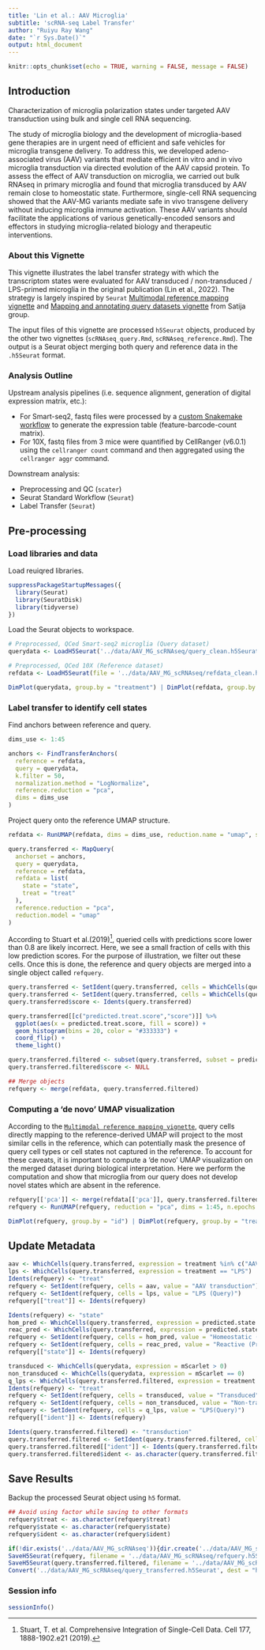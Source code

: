 ```yaml
---
title: 'Lin et al.: AAV Microglia'
subtitle: 'scRNA-seq Label Transfer'
author: "Ruiyu Ray Wang"
date: "`r Sys.Date()`"
output: html_document
---
```


```r
knitr::opts_chunk$set(echo = TRUE, warning = FALSE, message = FALSE)
```

## Introduction

Characterization of microglia polarization states under targeted AAV transduction using bulk and single cell RNA sequencing.

The study of microglia biology and the development of microglia-based gene therapies are in urgent need of efficient and safe vehicles for microglia transgene delivery. To address this, we developed adeno-associated virus (AAV) variants that mediate efficient in vitro and in vivo microglia transduction via directed evolution of the AAV capsid protein. To assess the effect of AAV transduction on microglia, we carried out bulk RNAseq in primary microglia and found that microglia transduced by AAV remain close to homeostatic state. Furthermore, single-cell RNA sequencing showed that the AAV-MG variants mediate safe in vivo transgene delivery without inducing microglia immune activation. These AAV variants should facilitate the applications of various genetically-encoded sensors and effectors in studying microglia-related biology and therapeutic interventions.

### About this Vignette

This vignette illustrates the label transfer strategy with which the transcriptom states were evaluated for AAV transduced / non-transduced / LPS-primed microglia in the original publication (Lin et al., 2022). The strategy is largely inspired by `Seurat` [Multimodal reference mapping vignette](https://satijalab.org/seurat/articles/multimodal_reference_mapping.html) and [Mapping and annotating query datasets vignette](https://satijalab.org/seurat/articles/integration_mapping.html) from Satija group. 

The input files of this vignette are processed `h5Seurat` objects, produced by the other two vignettes (`scRNAseq_query.Rmd`, `scRNAseq_reference.Rmd`). The output is a Seurat object merging both query and reference data in the `.h5Seurat` format.

### Analysis Outline

Upstream analysis pipelines (i.e. sequence alignment, generation of digital expression matrix, etc.):

  * For Smart-seq2, fastq files were processed by a [custom Snakemake workflow](https://github.com/RuiyuRayWang/ScRNAseq_smkpipe_at_Luolab) to generate the expression table (feature-barcode-count matrix).
  * For 10X, fastq files from 3 mice were quantified by CellRanger (v6.0.1) using the `cellranger count` command and then aggregated using the `cellranger aggr` command.

Downstream analysis:

  * Preprocessing and QC (`scater`)
  * Seurat Standard Workflow (`Seurat`)
  * Label Transfer (`Seurat`)

## Pre-processing

### Load libraries and data

Load reuiqred libraries.
```r
suppressPackageStartupMessages({
  library(Seurat)
  library(SeuratDisk)
  library(tidyverse)
})
```

Load the Seurat objects to workspace.
```r
# Preprocessed, QCed Smart-seq2 microglia (Query dataset)
querydata <- LoadH5Seurat('../data/AAV_MG_scRNAseq/query_clean.h5Seurat', verbose = F)

# Preprocessed, QCed 10X (Reference dataset)
refdata <- LoadH5Seurat(file = '../data/AAV_MG_scRNAseq/refdata_clean.h5Seurat', verbose = F)
```

```r
DimPlot(querydata, group.by = "treatment") | DimPlot(refdata, group.by = "treat")
```

### Label transfer to identify cell states

Find anchors between reference and query.
```r
dims_use <- 1:45

anchors <- FindTransferAnchors(
  reference = refdata,
  query = querydata,
  k.filter = 50,
  normalization.method = "LogNormalize",
  reference.reduction = "pca",
  dims = dims_use
)
```

Project query onto the reference UMAP structure.
```r
refdata <- RunUMAP(refdata, dims = dims_use, reduction.name = "umap", seed.use = 42, return.model = TRUE)

query.transferred <- MapQuery(
  anchorset = anchors,
  query = querydata,
  reference = refdata,
  refdata = list(
    state = "state",
    treat = "treat"
  ),
  reference.reduction = "pca",
  reduction.model = "umap"
)
```

According to Stuart et al.(2019)[^1], queried cells with predictions score lower than 0.8 are likely incorrect. Here, we see a small fraction of cells with this low prediction scores. For the purpose of illustration, we filter out these cells. Once this is done, the reference and query objects are merged into a single object called `refquery`.
```r
query.transferred <- SetIdent(query.transferred, cells = WhichCells(query.transferred, expression = predicted.treat.score < 0.8), value = "low")
query.transferred <- SetIdent(query.transferred, cells = WhichCells(query.transferred, expression = predicted.treat.score >= 0.8), value = "high")
query.transferred$score <- Idents(query.transferred)

query.transferred[[c("predicted.treat.score","score")]] %>%
  ggplot(aes(x = predicted.treat.score, fill = score)) + 
  geom_histogram(bins = 20, color = "#333333") +
  coord_flip() +
  theme_light()
```

```r
query.transferred.filtered <- subset(query.transferred, subset = predicted.treat.score > 0.8)
query.transferred.filtered$score <- NULL

## Merge objects
refquery <- merge(refdata, query.transferred.filtered)
```

### Computing a 'de novo' UMAP visualization

According to the [`Multimodal reference mapping vignette`](https://satijalab.org/seurat/articles/multimodal_reference_mapping.html), query cells directly mapping to the reference-derived UMAP will project to the most similar cells in the reference, which can potentially mask the presence of query cell types or cell states not captured in the reference. To account for these caveats, it is important to compute a 'de novo' UMAP visualization on the merged dataset during biological interpretation. Here we perform the computation and show that microglia from our query does not develop novel states which are absent in the reference.
```r
refquery[['pca']] <- merge(refdata[['pca']], query.transferred.filtered[['ref.pca']])
refquery <- RunUMAP(refquery, reduction = "pca", dims = 1:45, n.epochs = 600)
```
```r
DimPlot(refquery, group.by = "id") | DimPlot(refquery, group.by = "treat")
```

## Update Metadata

```r
aav <- WhichCells(query.transferred, expression = treatment %in% c("AAV-MG1.2","AAV-MG1.1"))
lps <- WhichCells(query.transferred, expression = treatment == "LPS")
Idents(refquery) <- "treat"
refquery <- SetIdent(refquery, cells = aav, value = "AAV transduction")
refquery <- SetIdent(refquery, cells = lps, value = "LPS (Query)")
refquery[["treat"]] <- Idents(refquery)

Idents(refquery) <- "state"
hom_pred <- WhichCells(query.transferred, expression = predicted.state == "Homeostatic")
reac_pred <- WhichCells(query.transferred, expression = predicted.state == "Reactive")
refquery <- SetIdent(refquery, cells = hom_pred, value = "Homeostatic (Predicted)")
refquery <- SetIdent(refquery, cells = reac_pred, value = "Reactive (Predicted)")
refquery[["state"]] <- Idents(refquery)

transduced <- WhichCells(querydata, expression = mScarlet > 0)
non_transduced <- WhichCells(querydata, expression = mScarlet == 0)
q_lps <- WhichCells(query.transferred.filtered, expression = treatment == "LPS")
Idents(refquery) <- "treat"
refquery <- SetIdent(refquery, cells = transduced, value = "Transduced")
refquery <- SetIdent(refquery, cells = non_transduced, value = "Non-transduced")
refquery <- SetIdent(refquery, cells = q_lps, value = "LPS(Query)")
refquery[["ident"]] <- Idents(refquery)

Idents(query.transferred.filtered) <- "transduction"
query.transferred.filtered <- SetIdent(query.transferred.filtered, cells = q_lps, value = "LPS(Query)")
query.transferred.filtered[["ident"]] <- Idents(query.transferred.filtered)
query.transferred.filtered$ident <- as.character(query.transferred.filtered$ident)
```

## Save Results

Backup the processed Seurat object using `h5` format.
```r
## Avoid using factor while saving to other formats
refquery$treat <- as.character(refquery$treat)
refquery$state <- as.character(refquery$state)
refquery$ident <- as.character(refquery$ident)

if(!dir.exists('../data/AAV_MG_scRNAseq')){dir.create('../data/AAV_MG_scRNAseq')}
SaveH5Seurat(refquery, filename = '../data/AAV_MG_scRNAseq/refquery.h5Seurat', overwrite = T, verbose = F)
SaveH5Seurat(query.transferred.filtered, filename = '../data/AAV_MG_scRNAseq/query_transferred.h5Seurat', overwrite = T, verbose = F)
Convert('../data/AAV_MG_scRNAseq/query_transferred.h5Seurat', dest = "h5ad", overwrite = T, verbose = F)
```

### Session info

```r
sessionInfo()
```

[^1]: Stuart, T. et al. Comprehensive Integration of Single-Cell Data. Cell 177, 1888-1902.e21 (2019).

